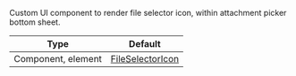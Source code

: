 Custom UI component to render file selector icon, within attachment picker bottom sheet.

| Type               | Default      |
| ------------------ | ------------ |
| Component, element | [FileSelectorIcon](https://github.com/GetStream/stream-chat-react-native/blob/master/src/components/AttachmentPicker/components/FileSelectorIcon.tsx) |
